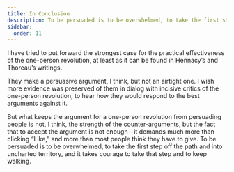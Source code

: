 ```yaml
---
title: In Conclusion
description: To be persuaded is to be overwhelmed, to take the first step into uncharted territory, and it takes courage to take that step.
sidebar:
  order: 11
---
```


I have tried to put forward the strongest case for the practical effectiveness of the one-person revolution, at least as it can be found in Hennacy’s and Thoreau’s writings.

They make a persuasive argument, I think, but not an airtight one.
I wish more evidence was preserved of them in dialog with incisive critics of the one-person revolution, to hear how they would respond to the best arguments against it.

But what keeps the argument for a one-person revolution from persuading people is not, I think, the strength of the counter-arguments, but the fact that to accept the argument is not enough—it demands much more than clicking “Like,” and more than most people think they have to give.
To be persuaded is to be overwhelmed, to take the first step off the path and into uncharted territory, and it takes courage to take that step and to keep walking.

<Aside type="wikipedia" title="Wikipedia">
  <WikipediaBadge title="Henry David Thoreau" />
  <WikipediaBadge title="Civil Disobedience (Thoreau)" />
  <WikipediaBadge title="Ammon Hennacy" />
</Aside>
